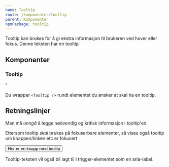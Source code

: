 ```yaml
---
name: Tooltip
route: /komponenter/tooltip
parent: Komponenter
npmPackage: tooltip
---
```



<PageHeader>
  Tooltip kan brukes for å gi ekstra informasjon til brukeren ved hover eller
  fokus.
</PageHeader>

<Playground>
  <Tooltip content="Her er tooltipen" placement="top">
    Denne teksten har en tooltip
  </Tooltip>
</Playground>

## Komponenter

### Tooltip

<ImportStatement imports="Tooltip" />"
<Props of={Tooltip} />

Du wrapper `<Tooltip />` rundt elementet du ønsker at skal ha en tooltip.

## Retningslinjer

Man må _unngå_ å legge nødvendig og kritisk informasjon i tooltip'en.

Ettersom tooltip _skal_ brukes på fokuserbare elementer, så vises også tooltip om knappen/linken etc er fokusert

<Playground>
  <Tooltip content="Tooltip til knappen" placement="top">
    <Button>Her er en knapp med tooltip</Button>
  </Tooltip>
</Playground>

Tooltip-teksten vil også bli lagt til i trigger-elementet som en aria-label.
